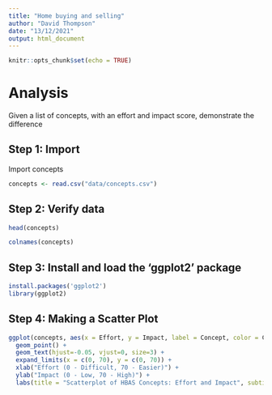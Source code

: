 ```yaml
---
title: "Home buying and selling"
author: "David Thompson"
date: "13/12/2021"
output: html_document
---
```


```r
knitr::opts_chunk$set(echo = TRUE)
```

# Analysis

Given a list of concepts, with an effort and impact score, demonstrate the difference

## Step 1: Import

Import concepts

```r
concepts <- read.csv("data/concepts.csv")
```

## Step 2: Verify data

```r
head(concepts)
```

```r
colnames(concepts)
```

## Step 3: Install and load the 'ggplot2' package

```r
install.packages('ggplot2')
library(ggplot2)
```

## Step 4: Making a Scatter Plot

```r
ggplot(concepts, aes(x = Effort, y = Impact, label = Concept, color = Concept)) + 
  geom_point() +
  geom_text(hjust=-0.05, vjust=0, size=3) + 
  expand_limits(x = c(0, 70), y = c(0, 70)) + 
  xlab("Effort (0 - Difficult, 70 - Easier)") +
  ylab("Impact (0 - Low, 70 - High)") +
  labs(title = "Scatterplot of HBAS Concepts: Effort and Impact", subtitle = "Concepts toward the top right are lower effort, higher impact")

```
